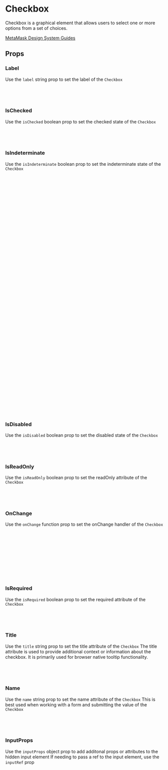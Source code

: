 
# Checkbox

Checkbox is a graphical element that allows users to select one or more options from a set of choices.

[MetaMask Design System Guides](https://www.notion.so/MetaMask-Design-System-Guides-Design-f86ecc914d6b4eb6873a122b83c12940)

<Canvas of={CheckboxStories.DefaultStory} />

## Props

<Controls of={CheckboxStories.DefaultStory} />

### Label

Use the `label` string prop to set the label of the `Checkbox`

<Canvas of={CheckboxStories.Label} />

```jsx
import { Checkbox } from '../../component-library';

<Checkbox label="Checkbox Label" />;
```

### IsChecked

Use the `isChecked` boolean prop to set the checked state of the `Checkbox`

<Canvas of={CheckboxStories.IsChecked} />

```jsx
import { Checkbox } from '../../component-library';

<Checkbox isChecked={true} label="isChecked demo" />;
```

### IsIndeterminate

Use the `isIndeterminate` boolean prop to set the indeterminate state of the `Checkbox`

<Canvas of={CheckboxStories.IsIndeterminate} />

```jsx
import React from 'react';
import { Checkbox, Box } from '../../component-library';

const [checkedItems, setCheckedItems] = React.useState([false, true, false]);

const allChecked = checkedItems.every(Boolean);
const isIndeterminate = checkedItems.some(Boolean) && !allChecked;

const handleIndeterminateChange = () => {
  if (allChecked || isIndeterminate) {
    setCheckedItems([false, false, false]);
  } else {
    setCheckedItems([true, true, true]);
  }
};

const handleCheckboxChange = (index, value) => {
  const newCheckedItems = [...checkedItems];
  newCheckedItems[index] = value;
  setCheckedItems(newCheckedItems);
};

<Checkbox
    label="isIndeterminate demo"
    isChecked={allChecked}
    isIndeterminate={isIndeterminate}
    onChange={handleIndeterminateChange}
    marginBottom={2}
/>
<Box
  marginLeft={2}
  gap={1}
  display={Display.Flex}
  flexDirection={FlexDirection.Column}
>
  <Checkbox
    isChecked={checkedItems[0]}
    onChange={(e) => handleCheckboxChange(0, e.target.checked)}
    label="Checkbox 1"
  />
  <Checkbox
    isChecked={checkedItems[1]}
    onChange={(e) => handleCheckboxChange(1, e.target.checked)}
    label="Checkbox 2"
  />
  <Checkbox
    isChecked={checkedItems[2]}
    onChange={(e) => handleCheckboxChange(2, e.target.checked)}
    label="Checkbox 3"
  />
</Box>
```

### IsDisabled

Use the `isDisabled` boolean prop to set the disabled state of the `Checkbox`

<Canvas of={CheckboxStories.IsDisabled} />

```jsx
import { Checkbox } from '../../component-library';

<Checkbox isDisabled={true} label="isDisabled demo" />;
```

### IsReadOnly

Use the `isReadOnly` boolean prop to set the readOnly attribute of the `Checkbox`

<Canvas of={CheckboxStories.IsReadOnly} />

```jsx
import { Checkbox } from '../../component-library';

<Checkbox isReadOnly={true} label="isReadOnly demo" />;
```

### OnChange

Use the `onChange` function prop to set the onChange handler of the `Checkbox`

<Canvas of={CheckboxStories.OnChange} />

```jsx
import React from 'react';
import { Checkbox } from '../../component-library';

const [isChecked, setIsChecked] = React.useState(false);

<Checkbox
  onChange={() => setIsChecked(!isChecked)}
  isChecked={isChecked}
  label="isReadOnly demo"
/>;
```

### IsRequired

Use the `isRequired` boolean prop to set the required attribute of the `Checkbox`

<Canvas of={CheckboxStories.IsRequired} />

```jsx
import { Checkbox } from '../../component-library';

<Checkbox isRequired={true} label="isRequired demo" />;
```

### Title

Use the `title` string prop to set the title attribute of the `Checkbox`
The title attribute is used to provide additional context or information about the checkbox. It is primarily used for browser native tooltip functionality.

<Canvas of={CheckboxStories.Title} />

```jsx
import { Checkbox } from '../../component-library';

<Checkbox title="Apples" label="Inspect to see title attribute" />;
```

### Name

Use the `name` string prop to set the name attribute of the `Checkbox`
This is best used when working with a form and submitting the value of the `Checkbox`

<Canvas of={CheckboxStories.Name} />

```jsx
import { Checkbox } from '../../component-library';

<Checkbox name="pineapple" label="Inspect to see name attribute" />;
```

### InputProps

Use the `inputProps` object prop to add additonal props or attributes to the hidden input element
If needing to pass a ref to the input element, use the `inputRef` prop

<Canvas of={CheckboxStories.InputProps} />

```jsx
import { Checkbox } from '../../component-library';

<Checkbox
  label="inputProps demo"
  inputProps={{ borderColor: BorderColor.errorDefault }}
/>;
```
